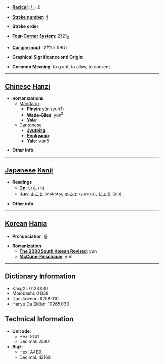 * '''[[Wiktionary:Chinese radical index| Radical]]''': [[Wiktionary:Chinese radical index 儿|儿]]+2

* '''[[Wiktionary:Chinese total strokes index|Stroke number]]''': [[Wiktionary:Chinese total strokes index 4|4]]

* '''Stroke order''': 

* '''[[Wiktionary:Chinese four corner index|Four-Corner System]]''': 2321<sub>0</sub>

* '''[[Wiktionary:Chinese Cangjie index|Cangjie input]]''': 戈竹山 (IHU)

* '''Graphical Significance and Origin''': 

* '''Common Meaning''': to grant, to allow, to consent

----

== [[Chinese]] [[Hanzi]] ==

* '''Romanizations'''
** [[Mandarin]]
*** '''[[Pinyin]]''': yǔn (yun3)
*** '''[[Wade-Giles]]''': yün<sup>3</sup>
*** '''[[Yale]]''': 
**[[Cantonese]]
***'''[[Jyutping]]''':
***'''[[Penkyamp]]''': 
***'''[[Yale]]''': wan5

* '''Other info''': 

----

== [[Japanese]] [[Kanji]] ==

* '''Readings'''
** '''[[On]]''': [[いん]] (in)
** '''[[Kun]]''': [[まこと]] (makoto), [[ゆるす]] (yurusu), [[じょう]] (jou)

* '''Other info''':  

----

== [[Korean]] [[Hanja]] ==

* '''Pronunciation''': 윤

* '''Romanization'''
** '''[[The 2000 South Korean Revised Romanization|The 2000 South Korean Revised]]''': yun
** '''[[McCune-Reischauer]]''': yun

----

== Dictionary Information ==

* KangXi: 0123.030
* Morobashi: 01338
* Dae Jaweon: 0258.010
* Hanyu Da Zidian: 10265.030

== Technical Information ==

* '''Unicode''':
** Hex: 5141
** Decimal: 20801
* '''Big5''':
** Hex: A4B9
** Decimal: 42169